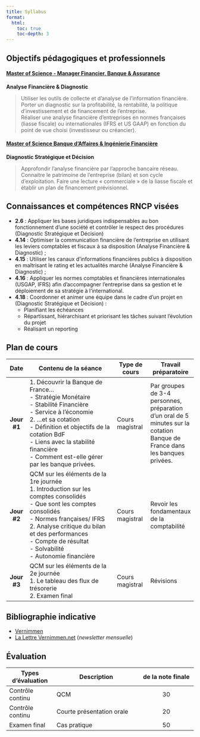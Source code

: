 ---
title: Syllabus
format: 
  html:
    toc: true
    toc-depth: 3
---

## Objectifs pédagogiques et professionnels

#### [Master of Science - Manager Financier, Banque & Assurance](https://www.inseec.com/program/msc-manager-financier-banque-assurance/)

**Analyse Financière & Diagnostic**

> Utiliser les outils de collecte et d’analyse de l’information financière.
> Porter un diagnostic sur la profitabilité, la rentabilité, la politique d’investissement et de financement de l’entreprise.  
> Réaliser une analyse financière d’entreprises en normes françaises (liasse fiscale) ou internationales (IFRS et US GAAP) en fonction du point de vue choisi (investisseur ou créancier).

#### [Master of Science Banque d’Affaires & Ingénierie Financière](https://www.inseec.com/program/msc-banque-daffaires-ingenierie-financiere/)

**Diagnostic Stratégique et Décision**

> Approfondir l’analyse financière par l’approche bancaire réseau.
> Connaitre le patrimoine de l’entreprise (bilan) et son cycle d’exploitation.
> Faire une lecture « commerciale » de la liasse fiscale et établir un plan de financement prévisionnel.

## Connaissances et compétences RNCP visées

- **2.6** : Appliquer les bases juridiques indispensables au bon fonctionnement d’une société et contrôler le respect des procédures (Diagnostic Stratégique et Décision)
- **4.14** : Optimiser la communication financière de l’entreprise en utilisant les leviers comptables et fiscaux à sa disposition (Analyse Financière & Diagnostic) ;
- **4.15** : Utiliser les canaux d’informations financières publics à disposition en maîtrisant le rating et les actualités marché (Analyse Financière & Diagnostic) ;
- **4.16** : Appliquer les normes comptables et financières internationales (USGAP, IFRS) afin d’accompagner l’entreprise dans sa gestion et le déploiement de sa stratégie à l’international.
- **4.18** : Coordonner et animer une équipe dans le cadre d’un projet en (Diagnostic Stratégique et Décision) :
  - Planifiant les échéances
  - Répartissant, hiérarchisant et priorisant les tâches suivant l’évolution du projet
  - Réalisant un reporting

## Plan de cours

| Date        | Contenu de la séance                                | Type de cours      | Travail préparatoire |
| :---------: | --------------------------------------------------- | ------------------ | -------------------- |
| **Jour #1** | 1. Découvrir la Banque de France… <br> - Stratégie Monétaire <br> - Stabilité Financière <br> - Service à l’économie <br> 2. …et sa cotation <br> - Définition et objectifs de la cotation BdF <br> - Liens avec la stabilité financière <br> - Comment est-elle gérer par les banque privées.   | Cours magistral | Par groupes de 3-4 personnes, préparation d’un oral de 5 minutes sur la cotation Banque de France dans les banques privées. |
| **Jour #2** | QCM sur les éléments de la 1re journée <br> 1. Introduction sur les comptes consolidés <br> - Que sont les comptes consolidés <br> - Normes françaises/ IFRS <br> 2. Analyse critique du bilan et des performances <br> - Compte de résultat <br> - Solvabilité <br> -  Autonomie financière | Cours magistral | Revoir les fondamentaux de la comptabilité |
| **Jour #3** | QCM sur les éléments de la 2e journée <br> 1. Le tableau des flux de trésorerie <br> 2. Examen final | Cours magistral | Révisions |


## Bibliographie indicative

- [Vernimmen](https://www.vernimmen.net/Vernimmen/Qu_est_ce_que_le_vernimmen.php)
- [La Lettre Vernimmen.net](https://www.vernimmen.net/Lire/Lettre_Vernimmen.php) (_newsletter mensuelle_)

## Évaluation 

| Types d’évaluation | Description                       | $%$ de la note finale |
| ------------------ | --------------------------------- | :-------------------: |
| Contrôle continu   | QCM                               |        30 $%$         |
| Contrôle continu   | Courte présentation orale         |        20 $%$         |
| Examen final       | Cas pratique                      |        50 $%$         |